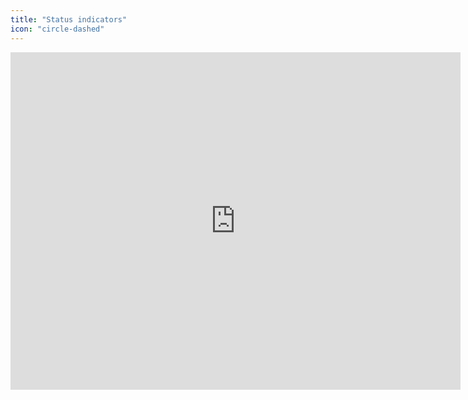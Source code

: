 ```yaml
---
title: "Status indicators"
icon: "circle-dashed"
---
```


<iframe width="720" height="540" src="https://www.loom.com/embed/2ce684b97c5440e48dfbb58a09cdd597?sid=9cf6910f-3c2e-4e8b-a9b4-ece976585f5e" frameborder="0" webkitallowfullscreen mozallowfullscreen allowfullscreen />

## Overview

Status indicators provide a simple yet effective means for team communication and collaboration on parts of your model that may require attention or where budget contributors should input their assumptions. The status feature is intentionally simple, allowing teams to assign their own meanings to the four default statuses.

## Basics

### Setting a row status

As the name implies, statuses are assigned at the row level. The row status can be accessed through the action menu on any row in your model. Francis currently supports four statuses: no status, to do, in progress, and done. By default, all rows in your model are set to no status.

### Automatic propagation

Row statuses automatically propagate to groups. If any row within a group has a status other than the default, the most critical status from the rows will be displayed for the entire group. If a group contains rows, each with a different status, the "To-do" status (considered the most critical) will be displayed at the group level. This feature helps easily identify parts of your model that require attention, even if row statuses are hidden within nested groups.

[
](https://docs.francis.app/guides/documentation/collaboration)

### [](https://docs.francis.app/guides/documentation/collaboration/row-status#automatic-propagation)